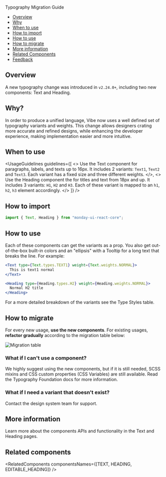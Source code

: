 
<Meta title="Typography Migration Guide" />

<ComponentName withFoundationBackground>Typography Migration Guide</ComponentName>

- [Overview](#overview)
- [Why](#why)
- [When to use](#when-to-use)
- [How to import](#how-to-import)
- [How to use](#how-to-use)
- [How to migrate](#how-to-migrate)
- [More information](#more-information)
- [Related Components](#related-components)
- [Feedback](#feedback)

## Overview

A new typography change was introduced in `v2.24.0+`, including two new components: <StorybookLink page="Text/Text"> Text </StorybookLink> and <StorybookLink page="Text/Heading">
Heading</StorybookLink>.

## Why?

In order to produce a unified language, Vibe now uses a well defined set of typography variants and weights.
This change allows designers crating more accurate and refined designs, while enhancing the developer experience, making implementation easier and more intuitive.

## When to use

<UsageGuidelines
  guidelines={[
    <>
      Use the <StorybookLink page="Text/Text">Text</StorybookLink> component for paragraphs, labels, and texts up to
      16px. It includes 2 variants: <code>Text1</code>, <code>Text2</code> and <code>Text3</code>. Each variant has a
      fixed size and three different weights.
    </>,
    <>
      Use the <StorybookLink page="Text/Heading">Heading</StorybookLink> component the for titles and text from 18px and
      up. It includes 3 variants: <code>H1</code>, <code>H2</code> and <code>H3</code>. Each of these variant is mapped
      to an <code>h1</code>, <code>h2</code>, <code>h3</code> element accordingly.
    </>
  ]}
/>

## How to import

```js
import { Text, Heading } from "monday-ui-react-core";
```

## How to use

Each of these components can get the variants as a prop. You also get out-of-the-box built-in colors and an "ellipsis" with a Tooltip for a long text that breaks the line. For example:

```jsx
<Text type={Text.types.TEXT1} weight={Text.weights.NORMAL}>
  This is text1 normal
</Text>
```

```jsx
<Heading type={Heading.types.H2} weight={Heading.weights.NORMAL}>
  Normal H2 title
</Heading>
```

For a more detailed breakdown of the variants see the <Link href="/?path=/docs/foundations-typography--docs#type-styles" withoutSpacing target={Link.targets.PARENT}>Type Styles table</Link>.

<TipUseComponent />

## How to migrate

For every new usage, <strong>use the new components</strong>. For existing usages, <strong>refactor gradually</strong> according to the migration table below:

<img src={migrationTable} alt="Migration table" />

### What if I can't use a component?

We highly suggest using the new components, but if it is still needed, SCSS mixins and CSS custom properties (CSS Variables) are still available. Read the <StorybookLink page="Foundations/Typography">Typography Foundation</StorybookLink> docs for more information.

### What if I need a variant that doesn't exist?

Contact the design system team for support.

## More information

Learn more about the components APIs and functionality in the <StorybookLink page="Text/Text"> Text </StorybookLink> and <StorybookLink page="Text/Heading">
Heading</StorybookLink> pages.

## Related components

<RelatedComponents componentsNames={[TEXT, HEADING, EDITABLE_HEADING]} />
